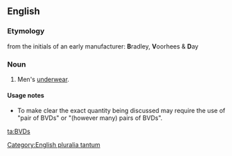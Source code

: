 ==English==

===Etymology===
from the initials of an early manufacturer: '''B'''radley, '''V'''oorhees & '''D'''ay

===Noun===
{{en-noun|''[[plurale tantum|always plural]]''}} [[Category:English pluralia tantum]]

# {{context|informal|initialism}} Men's [[underwear]].

====Usage notes====
* To make clear the exact quantity being discussed may require the use of "pair of BVDs" or "(however many) pairs of BVDs".

[[ta:BVDs]]